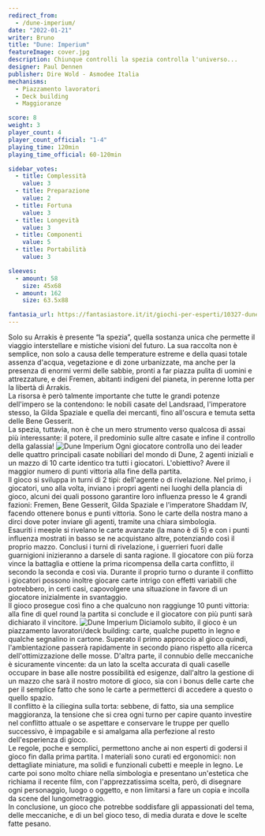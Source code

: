 ```yaml
---
redirect_from:
  - /dune-imperium/
date: "2022-01-21"
writer: Bruno
title: "Dune: Imperium"
featureImage: cover.jpg
description: Chiunque controlli la spezia controlla l'universo...
designer: Paul Dennen
publisher: Dire Wold - Asmodee Italia
mechanisms:
  - Piazzamento lavoratori
  - Deck building
  - Maggioranze

score: 8
weight: 3
player_count: 4
player_count_official: "1-4"
playing_time: 120min
playing_time_official: 60-120min

sidebar_votes:
  - title: Complessità
    value: 3
  - title: Preparazione
    value: 2
  - title: Fortuna
    value: 3
  - title: Longevità
    value: 3
  - title: Componenti
    value: 5
  - title: Portabilità
    value: 3

sleeves:
  - amount: 58
    size: 45x68
  - amount: 162
    size: 63.5x88

fantasia_url: https://fantasiastore.it/it/giochi-per-esperti/10327-dune-imperium.html
---
```


<Setting>
  Solo su Arrakis è presente “la spezia”, quella sostanza unica che permette il
  viaggio interstellare e mistiche visioni del futuro. La sua raccolta non è
  semplice, non solo a causa delle temperature estreme e della quasi totale
  assenza d'acqua, vegetazione e di zone urbanizzate, ma anche per la presenza
  di enormi vermi delle sabbie, pronti a far piazza pulita di uomini e
  attrezzature, e dei Fremen, abitanti indigeni del pianeta, in perenne lotta
  per la libertà di Arrakis.
  <br />
  La risorsa è però talmente importante che tutte le grandi potenze dell'impero
  se la contendono: le nobili casate del Landsraad, l'imperatore stesso, la
  Gilda Spaziale e quella dei mercanti, fino all'oscura e temuta setta delle
  Bene Gesserit.
  <br />
  La spezia, tuttavia, non è che un mero strumento verso qualcosa di assai più
  interessante: il potere, il predominio sulle altre casate e infine il
  controllo della galassia!
</Setting>

<img src="./game1.jpg" alt="Dune Imperium" />

<Rules>
  Ogni giocatore controlla uno dei leader delle quattro principali casate
  nobiliari del mondo di Dune, 2 agenti iniziali e un mazzo di 10 carte identico
  tra tutti i giocatori. L'obiettivo? Avere il maggior numero di punti vittoria
  alla fine della partita.
  <br />
  Il gioco si sviluppa in turni di 2 tipi: dell'agente o di rivelazione. Nel
  primo, i giocatori, uno alla volta, inviano i propri agenti nei luoghi della
  plancia di gioco, alcuni dei quali possono garantire loro influenza presso le
  4 grandi fazioni: Fremen, Bene Gesserit, Gilda Spaziale e l'imperatore Shaddam
  IV, facendo ottenere bonus e punti vittoria. Sono le carte della nostra mano a
  dirci dove poter inviare gli agenti, tramite una chiara simbologia.
  <br />
  Esauriti i meeple si rivelano le carte avanzate (la mano è di 5) e con i punti
  influenza mostrati in basso se ne acquistano altre, potenziando così il
  proprio mazzo. Conclusi i turni di rivelazione, i guerrieri fuori dalle
  guarnigioni inizieranno a darsele di santa ragione. Il giocatore con più forza
  vince la battaglia e ottiene la prima ricompensa della carta conflitto, il
  secondo la seconda e così via. Durante il proprio turno o durante il conflitto
  i giocatori possono inoltre giocare carte intrigo con effetti variabili che
  potrebbero, in certi casi, capovolgere una situazione in favore di un
  giocatore inizialmente in svantaggio.
  <br />
  Il gioco prosegue così fino a che qualcuno non raggiunge 10 punti vittoria:
  alla fine di quel round la partita si conclude e il giocatore con più punti
  sarà dichiarato il vincitore.
</Rules>

<img src="./game2.jpg" alt="Dune Imperium" />

<Feedback>
  Diciamolo subito, il gioco è un piazzamento lavoratori/deck building: carte,
  qualche pupetto in legno e qualche segnalino in cartone. Superato il primo
  approccio al gioco quindi, l'ambientazione passerà rapidamente in secondo
  piano rispetto alla ricerca dell'ottimizzazione delle mosse. D'altra parte, il
  connubio delle meccaniche è sicuramente vincente: da un lato la scelta
  accurata di quali caselle occupare in base alle nostre possibilità ed
  esigenze, dall'altro la gestione di un mazzo che sarà il nostro motore di
  gioco, sia con i bonus delle carte che per il semplice fatto che sono le carte
  a permetterci di accedere a questo o quello spazio.
  <br />
  Il conflitto è la ciliegina sulla torta: sebbene, di fatto, sia una semplice
  maggioranza, la tensione che si crea ogni turno per capire quanto investire
  nel conflitto attuale o se aspettare e conservare le truppe per quello
  successivo, è impagabile e si amalgama alla perfezione al resto
  dell'esperienza di gioco.
  <br />
  Le regole, poche e semplici, permettono anche ai non esperti di godersi il
  gioco fin dalla prima partita. I materiali sono curati ed ergonomici: non
  dettagliate miniature, ma solidi e funzionali cubetti e meeple in legno. Le
  carte poi sono molto chiare nella simbologia e presentano un'estetica che
  richiama il recente film, con l'apprezzatissima scelta, però, di disegnare
  ogni personaggio, luogo o oggetto, e non limitarsi a fare un copia e incolla
  da scene del lungometraggio.
  <br />
  In conclusione, un gioco che potrebbe soddisfare gli appassionati del tema,
  delle meccaniche, e di un bel gioco teso, di media durata e dove le scelte
  fatte pesano.
</Feedback>

<Instagram id="CY_IMjQFoRS" />
